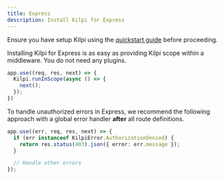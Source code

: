 ```yaml
---
title: Express
description: Install Kilpi for Express
---
```


Ensure you have setup Kilpi using the [quickstart guide](/getting-started/quickstart) before proceeding.

Installing Kilpi for Express is as easy as providing Kilpi scope within a middleware. You do not need any plugins.

```ts
app.use((req, res, next) => {
  Kilpi.runInScope(async () => {
    next();
  });
})
```

To handle unauthorized errors in Express, we recommend the following approach with a global error handler **after** all route definitions.

```ts
app.use((err, req, res, next) => {
  if (err instanceof KilpiError.AuthorizationDenied) {
    return res.status(403).json({ error: err.message });
  }

  // Handle other errors
});
```